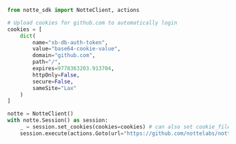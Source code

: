 ```python upload_cookies.py
from notte_sdk import NotteClient, actions

# Upload cookies for github.com to automatically login
cookies = [
    dict(
        name="sb-db-auth-token",
        value="base64-cookie-value",
        domain="github.com",
        path="/",
        expires=9778363203.913704,
        httpOnly=False,
        secure=False,
        sameSite="Lax"
    )
]

notte = NotteClient()
with notte.Session() as session:
    _ = session.set_cookies(cookies=cookies) # can also set cookie_file="path/to/cookies.json"
    session.execute(actions.Goto(url="https://github.com/nottelabs/notte"))
```
